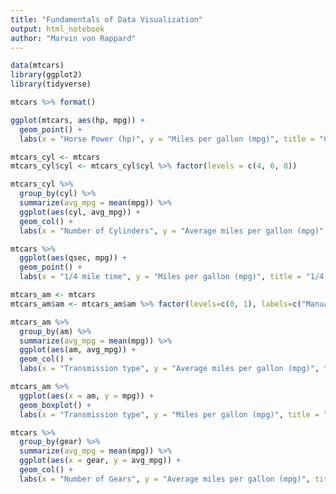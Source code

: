 ```yaml
---
title: "Fundamentals of Data Visualization"
output: html_notebook
author: "Marvin von Rappard"
---
```



```r
data(mtcars)
library(ggplot2)
library(tidyverse)
```


```r
mtcars %>% format()
```


```r
ggplot(mtcars, aes(hp, mpg)) +
  geom_point() +
  labs(x = "Horse Power (hp)", y = "Miles per gallon (mpg)", title = "Comparison between Horse Power and Miles per Gallon")
```


```r
mtcars_cyl <- mtcars
mtcars_cyl$cyl <- mtcars_cyl$cyl %>% factor(levels = c(4, 6, 8))

mtcars_cyl %>%
  group_by(cyl) %>%
  summarize(avg_mpg = mean(mpg)) %>%
  ggplot(aes(cyl, avg_mpg)) +
  geom_col() +
  labs(x = "Number of Cylinders", y = "Average miles per gallon (mpg)", title = "Average Miles per Gallon for each number of cylinders")
```


```r
mtcars %>%
  ggplot(aes(qsec, mpg)) +
  geom_point() + 
  labs(x = "1/4 mile time", y = "Miles per gallon (mpg)", title = "1/4 mile time compared to Miles per Gallon (mpg)")
```

```r
mtcars_am <- mtcars
mtcars_am$am <- mtcars_am$am %>% factor(levels=c(0, 1), labels=c("Manual", "Automatic"))

mtcars_am %>%
  group_by(am) %>%
  summarize(avg_mpg = mean(mpg)) %>%
  ggplot(aes(am, avg_mpg)) +
  geom_col() + 
  labs(x = "Transmission type", y = "Average miles per gallon (mpg)", title = "Average miles per gallon by transmission type")
```

```r

mtcars_am %>%
  ggplot(aes(x = am, y = mpg)) + 
  geom_boxplot() +
  labs(x = "Transmission type", y = "Miles per gallon (mpg)", title = "Spread of miles per gallon by transmission type")
```

```r
mtcars %>%
  group_by(gear) %>%
  summarize(avg_mpg = mean(mpg)) %>%
  ggplot(aes(x = gear, y = avg_mpg)) +
  geom_col() +
  labs(x = "Number of Gears", y = "Average miles per gallon (mpg)", title = "Average miles per gallon for each number of gears of a car")
```

